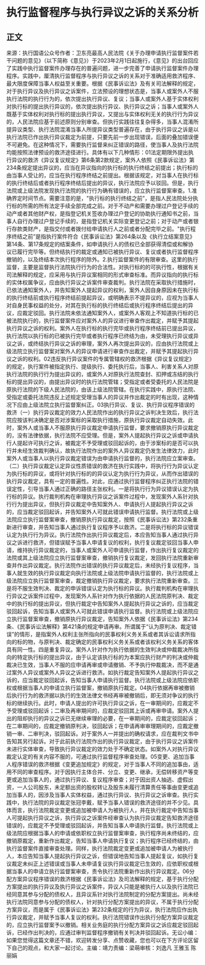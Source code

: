 # 执行监督程序与执行异议之诉的关系分析
## 正文
来源：执行国语公众号作者：卫东亮最高人民法院《关于办理申请执行监督案件若干问题的意见》（以下简称《意见》）于2023年2月1日起施行，《意见》的出台回应了实践中执行监督案件办理存在的普遍问题，进一步完善了申请执行监督案件办理程序。实践中，厘清执行监督程序与执行异议之诉的关系对于准确适用救济程序、最大限度保障当事人权益至关重要。根据《民事诉讼法》及有关司法解释的规定，对于执行异议及执行异议之诉案件，立法预设的理想状态是，当事人或案外人不服执行法院的执行行为的，依次提出执行异议、复议；当事人或案外人基于实体权利对执行标的提出执行异议的，依次提出执行异议、执行异议之诉；当事人或案外人既基于实体权利对执行标的提出执行异议，又提出与实体权利无关的执行行为异议的，人民法院应基于前述原则分别审查。但执行实践往往复杂得多，当事人混淆所提异议类型、执行法院混淆当事人所提异议类型普遍存在，由于执行异议之诉是以执行法院已作出执行异议裁定为前提，只要先前一步出现错误，后面的叠加错误便不可避免。在这种情况下，需要执行监督来纠正错误的路径，使当事人及执行法院均能按照法律预设的救济途径进行。具体有以下几种情形：01法定期限外提出执行异议的救济《异议复议规定》第6条第2款规定，案外人依照《民事诉讼法》第234条规定提出异议的，应当在异议指向的执行标的执行终结之前提出；执行标的由当事人受让的，应当在执行程序终结之前提出。根据该规定，对当事人在执行标的执行终结后或者执行程序终结后提出的异议，执行法院应予以驳回。但是，执行法院或上级法院发现执行法院的执行行为确有错误的，应立执行监督案审查。1.准确界定时间节点。需要注意的是，"执行标的执行终结之前”，是指人民法院处分执行标的所需的所有法定手续全部完成之前。对于不动产和需要办理过户登记手续的动产或者其他财产权，是指登记机关签收办理过户登记的协助执行通知书之前，当事人自行办理过户登记手续的，是指登记机关实际变更登记之前；对于动产或者银行存款类财产，是指交付或者拨付给申请执行人之前或者分配完毕之前。"执行程序终结之前”是指执行案件符合《民事诉讼法》第264条以及《执行立结案意见》第14条、第17条规定的结案条件，如申请执行人的债权已全部获得清偿或和解协议已履行完毕等。但终结执行的裁定或通知已被执行异议、复议或者执行监督程序撤销的，以及终结本次执行程序的除外。2.执行监督案件的有限审查。这里的执行监督，主要是监督执行法院执行行为的合法性。对执行标的的可执行性，根据有关司法解释的规定，应采用与执行异议案相同的形式审查标准。而异议指向的执行标的实体权属争议，应由执行异议之诉案件审查裁判。执行法院在采取执行措施时，已依法通知案外人，并告知案外人提起异议的权利，案外人因自身原因未在执行标的执行终结前或执行程序终结前提起异议，或明确表示不提异议的，应视为当事人对自身民事权益的处分，对其在执行标的执行终结后或执行程序终结后提出的异议，应裁定驳回。执行法院未依法通知案外人，或案外人客观上不知道执行标的已被法院执行的，执行监督案件应对案外人的异议进行审查作出裁定，并赋予其提起执行异议之诉的权利。案外人在执行标的执行完毕或执行程序终结前已提出异议，执行法院以执行标的已被执行完毕或者执行程序已终结为由，未受理执行异议或异议之诉，或终结执行异议之诉的审理，案外人再次提出异议的，应由执行法院或上级法院立执行监督案对案外人的异议申请进行审查作出裁定，并赋予其提起执行异议之诉的权利。02违反执行异议案件的专属管辖权的救济根据《异议复议规定》的规定，执行案件被指定执行、提级执行、委托执行后，当事人、利害关系人对原执行法院的执行行为提出异议的，或案外人对原执行法院查封、扣押或冻结的执行标的提出异议的，由提出异议时的执行法院管辖；受指定或者受委托的人民法院是原执行法院的下级人民法院的，由该上级法院管辖。在执行实践中，原执行法院、受指定或委托法院违反上述规定受理当事人的异议并作出裁定的时有出现，这种情况下应由上级法院立执行监督案纠正。03执行异议、复议、执行异议程序错误的救济（一）执行异议裁定的效力人民法院作出的执行异议之诉判决生效后，执行法院应按该判决确定是否对涉案标的采取执行措施，原执行异议裁定自动失效。此时，案外人或当事人不服原执行异议裁定申请执行监督，要求撤销原执行异议裁定的，没有法律依据，执行法院不应受理。但是，案外人提起执行异议之诉或申请执行人提起许可执行之诉，被裁定不予受理或驳回起诉的，由于涉案标的是否可以执行并未经生效裁判确认，故执行法院作出的案外人异议裁定仍发生法律效力，此时案外人或当事人以执行异议裁定错误为由申请执行监督的，执行法院应立案审查。（二）执行异议裁定认定异议性质错误的救济在执行实践中，将执行行为异议认定为执行标的异议，或将针对执行标的的异议认定为执行行为异议，从而作出错误的执行异议裁定，具有一定的普遍性。对此，应通过执行监督程序纠正执行法院的错误定性，引导当事人通过正确的路径主张权利。一是将执行行为异议错误认定为执行标的异议。执行裁判机构在审理执行异议之诉案件过程中，发现案外人系针对执行行为提出异议，但执行异议裁定中告知案外人、申请执行人提起执行异议之诉的，应当裁定驳回起诉，并告知案外人可就此错误申请执行监督。执行法院或上级法院应立执行监督案审查，撤销原执行异议裁定，按照《民事诉讼法》第232条重新进行审查，并告知当事人通过执行复议程序予以救济。二是将执行标的异议错误认定为执行行为异议。执行法院作出执行异议裁定后，本应告知当事人通过执行异议之诉进行救济，但错误赋予当事人申请复议的权利，执行复议裁定驳回当事人申请，维持执行异议裁定的，当事人或案外人可申请执行监督，作出执行复议裁定的法院或其上级法院应立执行监督案审查，撤销执行复议裁定，发回执行法院重新审查并作出异议裁定。执行法院作出错误的执行异议裁定后，未经执行复议程序，当事人就生效的执行异议裁定向执行法院或上级法院申请执行监督的，执行法院或上级法院应立执行监督案审查，裁定撤销执行异议裁定，要求执行法院重新审查。三是将不服生效判决、裁定的申诉错误认定为执行标的异议。执行裁判机构在审理执行异议之诉案件过程中，发现案外人系针对作为执行依据的人民法院原判决、裁定中的执行标的提出异议，但执行裁定中告知案外人提起执行异议之诉的，应当裁定驳回起诉，告知当事人或案外人可就此错误申请执行监督。执行法院或上级法院应立执行监督案审查，撤销原执行异议裁定，告知案外人依据《民事诉讼法》第234条、《民事诉讼法解释》第421条的规定申请再审。所谓属于“认为原判决、裁定错误”的情形，是指案外人权利主张所指向的民事权利义务关系或者其诉讼请求所指向的标的物，与原判决、裁定确定的民事权利义务关系或者该权利义务关系的客体具有同一性。四是重复异议。案外人针对作为执行依据的生效判决或仲裁裁决所指向的特定执行标的提出异议，由于认定该执行标的为本案应执行财产的判决或仲裁裁决已生效，当事人不服的应申请再审或申请撤销、不予执行仲裁裁决，而不是通过案外人异议或案外人异议之诉进行救济。如执行裁定告知案外人提起执行异议之诉的，应当裁定驳回起诉，告知当事人申请执行监督。执行法院或上级法院应依职权或根据当事人的申请立执行监督案，撤销原执行裁定。04执行依据再审被撤销后执行行为的救济据以执行的生效法律文书经再审被撤销后，即无须对争议的执行标的继续执行。此时，申请人提出的许可执行异议之诉，在一审期间的，应裁定不予受理或驳回起诉；二审及再审期间的，应裁定驳回其上诉或再审申请。案外人提出的阻却执行的异议之诉已无继续审理的必要，在一审期间的，应裁定驳回起诉；在二审期间的，应裁定撤销原判决，驳回起诉；在申请再审审理期间的，应裁定撤销一审、二审判决，驳回起诉。对于案外人一并提出的确权请求，应在裁判文书中告知其另行起诉。对于此前执行法院作出的执行异议裁定，由于执行异议之诉案件未进行实体审查，导致执行异议裁定的效力处于不确定状态。如案外人对执行异议裁定认定的有关内容不服的，可通过执行监督程序审查处理。05变更、追加当事人程序错误的救济根据《变更追加规定》的规定，对于当事人不同的追加事由，适用不同的审查程序。对于因执行主体合并、分立、变更、继承，无偿转移资产等变更或追加当事人的，通过执行异议、复议程序审查；对于因出资人抽逃、虚假出资，一人公司股东，未足额出资的股权转让及股东未履行清算责任等事由变更或追加当事人的，因涉及当事人实体权益，通过执行异议、执行异议之诉审查。执行实践中，执行法院的异议裁定张冠李戴，赋予当事人错误的救济途径的并不少见。具体而言，执行法院裁定变更或追加被申请人为被执行人，并在执行裁定中告知当事人可提起执行异议之诉，执行异议之诉案件经审查认为执行异议裁定告知救济途径错误的，应裁定不予受理或驳回起诉，并告知当事人申请执行监督。执行法院或上级法院应根据当事人的申请或依职权立执行监督案审查，执行程序尚未终结的，应撤销原裁定，重新作出裁定，告知当事人申请执行复议；执行程序已经终结的，由执行监督案件直接审查处理。同样，执行法院裁定变更或追加被申请人为被执行人，本应告知当事人提起执行异议之诉，但错误地告知当事人提起复议，如执行复议裁定未纠正上述错误或当事人未申请复议执行异议裁定已生效的，应依职权或根据当事人的申请立执行监督案审查，责令执行法院重新作出执行异议裁定。06分配方案异议程序错误的救济根据《民事诉讼法》及司法解释的规定，基于执行分配方案提出的执行异议及执行异议之诉案件，异议人只能是被执行人以及执行法院已经同意其参与分配的债权人，且异议系针对执行法院制定的分配方案提出。尚未经执行法院同意参与分配的债权人，针对执行分配方案提出的异议，不属于执行分配方案异议，而是属于《民事诉讼法》第232条规定的行为异议，执行法院应作出执行异议裁定，并赋予当事人复议的权利。执行法院错误作出执行分配方案异议裁定的，应立执行监督案予以撤销。相关业务庭的执行分配方案异议之诉应裁定驳回起诉，已经作出判决的，应通过审判监督程序撤销有关判决并驳回起诉。无讼小编：如果您觉得这篇文章还不错，欢迎转发分享、点赞收藏，您也可以在下方评论区留下自己的观点，和大家一起讨论。主编：靖力责编：梁萌审核：刘逸凡 王雅玉 陈丽娟